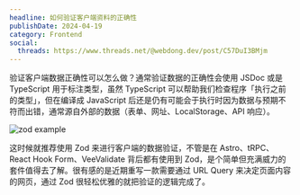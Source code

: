 ```yaml
---
headline: 如何验证客户端资料的正确性
publishDate: 2024-04-19
category: Frontend
social:
  threads: https://www.threads.net/@webdong.dev/post/C57DuI3BMjm
---
```


验证客户端数据正确性可以怎么做？通常验证数据的正确性会使用 JSDoc 或是 TypeScript 用于标注类型，虽然 TypeScript 可以帮助我们检查程序「执行之前的类型」，但在编译成 JavaScript 后还是仍有可能会于执行时因为数据与预期不符而出错，通常源自外部的数据（表单、网址、LocalStorage、API 响应）。

![zod example](./zod-example.webp)

这时候就推荐使用 Zod 来进行客户端的数据验证，不管是在 Astro、tRPC、React Hook Form、VeeValidate 背后都有使用到 Zod，是个简单但充满威力的套件值得去了解。很有感的是近期重写一款需要通过 URL Query 来决定页面内容的网页，通过 Zod 很轻松优雅的就把验证的逻辑完成了。
